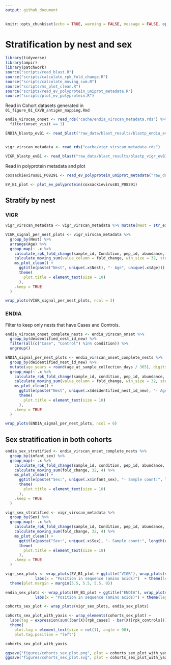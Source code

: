 ```yaml
---
output: github_document
---
```


```r
knitr::opts_chunk$set(echo = TRUE, warning = FALSE, message = FALSE, options(readr.show_col_types = FALSE))
```

# Stratification by nest and sex

```r
library(tidyverse)
library(ampir)
library(patchwork)
source("scripts/read_blast.R")
source("scripts/calculate_rpk_fold_change.R")
source("scripts/calculate_moving_sum.R")
source("scripts/ms_plot_clean.R")
source("scripts/read_ev_polyprotein_uniprot_metadata.R")
source("scripts/plot_ev_polyprotein.R")
```

Read in Cohort datasets generated in `01_figure_01_CXVB_antigen_mapping.Rmd`

```r
endia_virscan_onset <- read_rds("cache/endia_virscan_metadata.rds") %>% 
  filter(onset_visit == 1)

ENDIA_blastp_evB1 <- read_blast("raw_data/blast_results/blastp_endia_evB1_all_virscan_peps.blast")


vigr_virscan_metadata <- read_rds("cache/vigr_virscan_metadata.rds")

VIGR_blastp_evB1 <- read_blast("raw_data/blast_results/blastp_vigr_evB1_all_virscan_peps.blast")
```

Read in polyprotein metadata and plot
```r
coxsackievirusB1_P08291 <- read_ev_polyprotein_uniprot_metadata("raw_data/coxsackievirusB1_P08291.tsv")

EV_B1_plot <- plot_ev_polyprotein(coxsackievirusB1_P08291)
```

## Stratify by nest

### VIGR

```r
vigr_virscan_metadata <- vigr_virscan_metadata %>% mutate(Nest = str_extract(sample_id, "\\d+"))

VIGR_signal_per_nest_plots <- vigr_virscan_metadata %>%
  group_by(Nest) %>%
  arrange(Age) %>%
  group_map(~ .x %>%
    calculate_rpk_fold_change(sample_id, Condition, pep_id, abundance, VIGR_blastp_evB1) %>%
    calculate_moving_sum(value_column = fold_change, win_size = 32, step_size = 4) %>%
    ms_plot_clean() + 
      ggtitle(paste("Nest", unique(.x$Nest), "- Age", unique(.x$Age))) +
      theme(
        plot.title = element_text(size = 10) 
      ),
    .keep = TRUE
  )
```


```r
wrap_plots(VIGR_signal_per_nest_plots, ncol = 3)
```

### ENDIA

Filter to keep only nests that have Cases and Controls.
```r
endia_virscan_onset_complete_nests <- endia_virscan_onset %>% 
  group_by(deidentified_nest_id_new) %>%
  filter(all(c("Case", "Control") %in% condition)) %>%
  ungroup()
```

```r
ENDIA_signal_per_nest_plots <- endia_virscan_onset_complete_nests %>%
  group_by(deidentified_nest_id_new) %>%
  mutate(age_years = round(age_at_sample_collection_days / 365), digits = 1) %>% 
  group_map(~ .x %>%
    calculate_rpk_fold_change(sample_id, condition, pep_id, abundance, ENDIA_blastp_evB1) %>%
    calculate_moving_sum(value_column = fold_change, win_size = 32, step_size = 4) %>%
    ms_plot_clean() + 
      ggtitle(paste("Nest", unique(.x$deidentified_nest_id_new), "- Age", unique(.x$age_years))) +
      theme(
        plot.title = element_text(size = 10)
      ),
    .keep = TRUE
  )
```


```r
wrap_plots(ENDIA_signal_per_nest_plots, ncol = 6)
```


## Sex stratification in both cohorts

```r
endia_sex_stratified <- endia_virscan_onset_complete_nests %>%
  group_by(infant_sex) %>% 
  group_map(~ .x %>%
    calculate_rpk_fold_change(sample_id, condition, pep_id, abundance, ENDIA_blastp_evB1) %>%
    calculate_moving_sum(fold_change, 32, 4) %>%
    ms_plot_clean() + 
      ggtitle(paste("Sex:", unique(.x$infant_sex), "- Sample count:", length(unique(.x$sample_id)))) +
      theme(
        plot.title = element_text(size = 10)
      ),
    .keep = TRUE
  )

vigr_sex_stratified <- vigr_virscan_metadata %>%
  group_by(Sex) %>% 
  group_map(~ .x %>%
    calculate_rpk_fold_change(sample_id, Condition, pep_id, abundance, VIGR_blastp_evB1) %>%
    calculate_moving_sum(fold_change, 32, 4) %>%
    ms_plot_clean() + 
      ggtitle(paste("Sex:", unique(.x$Sex), "- Sample count:", length(unique(.x$sample_id)))) +
      theme(
        plot.title = element_text(size = 10)
      ),
    .keep = TRUE
  )

vigr_sex_plots <- wrap_plots(EV_B1_plot + ggtitle("VIGR"), wrap_plots(vigr_sex_stratified, ncol = 1) +
             labs(x = "Position in sequence (amino acids)")  + theme(legend.position = "bottom"), ncol = 1, heights = c(0.3, 3)) &
  theme(plot.margin = margin(5.5, 5.5, 5.5, 0))

endia_sex_plots <- wrap_plots(EV_B1_plot + ggtitle("ENDIA"), wrap_plots(endia_sex_stratified, ncol = 1) +
             labs(x = "Position in sequence (amino acids)") + theme(legend.position = "bottom"), ncol = 1, heights = c(0.3, 3)) 

cohorts_sex_plot <- wrap_plots(vigr_sex_plots, endia_sex_plots)

cohorts_sex_plot_with_yaxis <- wrap_elements(cohorts_sex_plot) +
  labs(tag = expression(sum((bar(X)[rpk_cases] - bar(X)[rpk_controls])))) +
  theme(
    plot.tag = element_text(size = rel(1), angle = 90),
    plot.tag.position = "left")
```


```r
cohorts_sex_plot_with_yaxis
```

```r
ggsave("figures/cohorts_sex_plot.png", plot = cohorts_sex_plot_with_yaxis, width = 17, height = 6, dpi = 300)
ggsave("figures/cohorts_sex_plot.svg", plot = cohorts_sex_plot_with_yaxis, width = 17, height = 6, dpi = 300)
```

